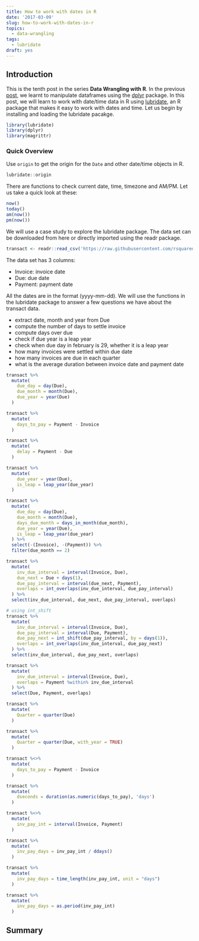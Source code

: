 ```yaml
---
title: How to work with dates in R
date: '2017-03-09'
slug: how-to-work-with-dates-in-r
topics:
  - data-wrangling
tags:
  - lubridate
draft: yes
---
```


## Introduction

This is the tenth post in the series **Data Wrangling with R**. In the previous [post](https://rsquaredacademy.github.io/blog/post/data-manipulation-in-r-with-dplyr-part-3/), we learnt to manipulate dataframes using the [dplyr](https://CRAN.R-project.org/package=dplyr) package. In this post, we will learn to work with date/time data in R using [lubridate]( https://CRAN.R-project.org/package=lubridate), an R package that makes it easy to work with dates and time. Let us begin by installing and loading the lubridate pacakge.

```r
library(lubridate)
library(dplyr)
library(magrittr)
```

### Quick Overview

Use `origin` to get the origin for the `Date` and other date/time objects in R.

```r
lubridate::origin
```

There are functions to check current date, time, timezone and AM/PM. Let us take a quick look at these:

```r
now()
today()
am(now())  
pm(now())
```

We will use a case study to explore the lubridate package. The data set can be downloaded from here or directly 
imported using the readr package.

```r
transact <- readr::read_csv('https://raw.githubusercontent.com/rsquaredacademy/datasets/master/transact.csv')
```

The data set has 3 columns:

- Invoice: invoice date 
- Due: due date
- Payment: payment date

All the dates are in the format (yyyy-mm-dd). We will use the functions in the lubridate package to answer a few 
questions we have about the transact data.

- extract date, month and year from Due
- compute the number of days to settle invoice
- compute days over due
- check if due year is a leap year
- check when due day in february is 29, whether it is a leap year
- how many invoices were settled within due date
- how many invoices are due in each quarter
- what is the average duration between invoice date and payment date

```r
transact %>%
  mutate(
    due_day = day(Due),
    due_month = month(Due),
    due_year = year(Due)
  )
```

```r
transact %>%
  mutate(
    days_to_pay = Payment - Invoice
  )
```

```r
transact %>%
  mutate(
    delay = Payment - Due
  )
```

```r
transact %>%
  mutate(
    due_year = year(Due),
    is_leap = leap_year(due_year)
  )
```

```r
transact %>%
  mutate(
    due_day = day(Due),
    due_month = month(Due),
    days_due_month = days_in_month(due_month),
    due_year = year(Due),
    is_leap = leap_year(due_year)
  ) %>%
  select(-(Invoice), -(Payment)) %>%
  filter(due_month == 2)
```

```r
transact %>%
  mutate(
    inv_due_interval = interval(Invoice, Due),
    due_next = Due + days(1),
    due_pay_interval = interval(due_next, Payment),
    overlaps = int_overlaps(inv_due_interval, due_pay_interval)
  ) %>%
  select(inv_due_interval, due_next, due_pay_interval, overlaps)

# using int_shift
transact %>%
  mutate(
    inv_due_interval = interval(Invoice, Due),
    due_pay_interval = interval(Due, Payment),  
    due_pay_next = int_shift(due_pay_interval, by = days(1)),
    overlaps = int_overlaps(inv_due_interval, due_pay_next)
  ) %>%
  select(inv_due_interval, due_pay_next, overlaps)

transact %>%
  mutate(
    inv_due_interval = interval(Invoice, Due),
    overlaps = Payment %within% inv_due_interval
  ) %>%
  select(Due, Payment, overlaps)
```

```r
transact %>%
  mutate(
    Quarter = quarter(Due)
  )

transact %>%
  mutate(
    Quarter = quarter(Due, with_year = TRUE)
  )
```

```r
transact %<>%
  mutate(
    days_to_pay = Payment - Invoice
  )

transact %>%
  mutate(
    dseconds = duration(as.numeric(days_to_pay), 'days')
  )
```

```r
transact %<>%
  mutate(
    inv_pay_int = interval(Invoice, Payment)
  )
```

```r
transact %>%
  mutate(
    inv_pay_days = inv_pay_int / ddays()
  )

transact %>%
  mutate(
    inv_pay_days = time_length(inv_pay_int, unit = "days")
  )

transact %>%
  mutate(
    inv_pay_days = as.period(inv_pay_int)
  )
```

## Summary




















